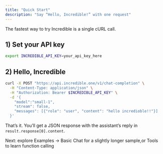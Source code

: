 ```yaml
---
title: "Quick Start"
description: "Say “Hello, Incredible!” with one request"
---
```


The fastest way to try Incredible is a single cURL call.

## 1) Set your API key

```bash
export INCREDIBLE_API_KEY=your_api_key_here
```

## 2) Hello, Incredible

```bash
curl -X POST "https://api.incredible.one/v1/chat-completion" \
  -H "Content-Type: application/json" \
  -H "Authorization: Bearer $INCREDIBLE_API_KEY" \
  -d '{
    "model":"small-1",
    "stream": false,
    "messages": [{"role": "user", "content": "hello incredioble!!"}]
  }'
```

That’s it. You’ll get a JSON response with the assistant’s reply in `result.response[0].content`.

Next: explore Examples → Basic Chat for a slightly longer sample,or Tools to learn function calling
